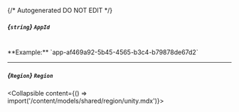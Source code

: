 {/* Autogenerated DO NOT EDIT  */}

##### *{`string`}* `AppId`
<br/>
**Example:** `app-af469a92-5b45-4565-b3c4-b79878de67d2`

---
##### *{`Region`}* `Region`
<Collapsible content={() => import('/content/models/shared/region/unity.mdx')}>
</Collapsible>


